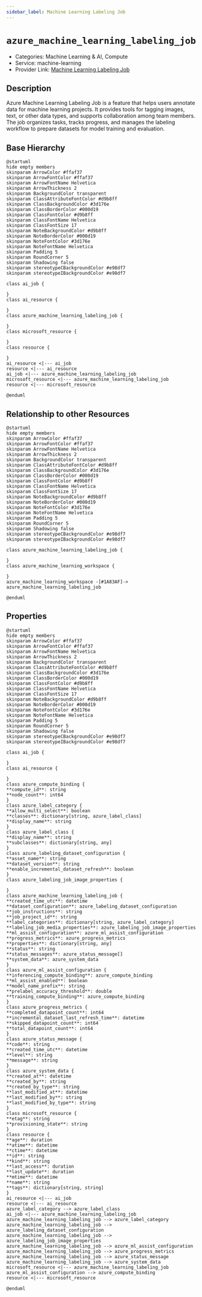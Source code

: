 ```yaml
---
sidebar_label: Machine Learning Labeling Job
---
```


# `azure_machine_learning_labeling_job`

- Categories: Machine Learning & AI, Compute
- Service: machine-learning
- Provider Link: [Machine Learning Labeling Job](https://learn.microsoft.com/en-us/azure/machine-learning/how-to-create-labeling-projects)

## Description

Azure Machine Learning Labeling Job is a feature that helps users annotate data for machine learning projects. It provides tools for tagging images, text, or other data types, and supports collaboration among team members. The job organizes tasks, tracks progress, and manages the labeling workflow to prepare datasets for model training and evaluation.

## Base Hierarchy

<ZoomPanPinch>

```kroki imgType="plantuml" imgAlt="Hierarchy of Machine Learning Labeling Job"
@startuml
hide empty members
skinparam ArrowColor #ffaf37
skinparam ArrowFontColor #ffaf37
skinparam ArrowFontName Helvetica
skinparam ArrowThickness 2
skinparam BackgroundColor transparent
skinparam ClassAttributeFontColor #d9b8ff
skinparam ClassBackgroundColor #3d176e
skinparam ClassBorderColor #000d19
skinparam ClassFontColor #d9b8ff
skinparam ClassFontName Helvetica
skinparam ClassFontSize 17
skinparam NoteBackgroundColor #d9b8ff
skinparam NoteBorderColor #000d19
skinparam NoteFontColor #3d176e
skinparam NoteFontName Helvetica
skinparam Padding 5
skinparam RoundCorner 5
skinparam Shadowing false
skinparam stereotypeCBackgroundColor #e98df7
skinparam stereotypeIBackgroundColor #e98df7

class ai_job {

}
class ai_resource {

}
class azure_machine_learning_labeling_job {

}
class microsoft_resource {

}
class resource {

}
ai_resource <|--- ai_job
resource <|--- ai_resource
ai_job <|--- azure_machine_learning_labeling_job
microsoft_resource <|--- azure_machine_learning_labeling_job
resource <|--- microsoft_resource

@enduml
```

</ZoomPanPinch>

## Relationship to other Resources

<ZoomPanPinch>

```kroki imgType="plantuml" imgAlt="Diagram of Machine Learning Labeling Job resource relationships"
@startuml
hide empty members
skinparam ArrowColor #ffaf37
skinparam ArrowFontColor #ffaf37
skinparam ArrowFontName Helvetica
skinparam ArrowThickness 2
skinparam BackgroundColor transparent
skinparam ClassAttributeFontColor #d9b8ff
skinparam ClassBackgroundColor #3d176e
skinparam ClassBorderColor #000d19
skinparam ClassFontColor #d9b8ff
skinparam ClassFontName Helvetica
skinparam ClassFontSize 17
skinparam NoteBackgroundColor #d9b8ff
skinparam NoteBorderColor #000d19
skinparam NoteFontColor #3d176e
skinparam NoteFontName Helvetica
skinparam Padding 5
skinparam RoundCorner 5
skinparam Shadowing false
skinparam stereotypeCBackgroundColor #e98df7
skinparam stereotypeIBackgroundColor #e98df7

class azure_machine_learning_labeling_job {

}
class azure_machine_learning_workspace {

}
azure_machine_learning_workspace -[#1A83AF]-> azure_machine_learning_labeling_job

@enduml
```

</ZoomPanPinch>

## Properties

<ZoomPanPinch>

```kroki imgType="plantuml" imgAlt="Diagram of Machine Learning Labeling Job data model"
@startuml
hide empty members
skinparam ArrowColor #ffaf37
skinparam ArrowFontColor #ffaf37
skinparam ArrowFontName Helvetica
skinparam ArrowThickness 2
skinparam BackgroundColor transparent
skinparam ClassAttributeFontColor #d9b8ff
skinparam ClassBackgroundColor #3d176e
skinparam ClassBorderColor #000d19
skinparam ClassFontColor #d9b8ff
skinparam ClassFontName Helvetica
skinparam ClassFontSize 17
skinparam NoteBackgroundColor #d9b8ff
skinparam NoteBorderColor #000d19
skinparam NoteFontColor #3d176e
skinparam NoteFontName Helvetica
skinparam Padding 5
skinparam RoundCorner 5
skinparam Shadowing false
skinparam stereotypeCBackgroundColor #e98df7
skinparam stereotypeIBackgroundColor #e98df7

class ai_job {

}
class ai_resource {

}
class azure_compute_binding {
**compute_id**: string
**node_count**: int64
}
class azure_label_category {
**allow_multi_select**: boolean
**classes**: dictionary[string, azure_label_class]
**display_name**: string
}
class azure_label_class {
**display_name**: string
**subclasses**: dictionary[string, any]
}
class azure_labeling_dataset_configuration {
**asset_name**: string
**dataset_version**: string
**enable_incremental_dataset_refresh**: boolean
}
class azure_labeling_job_image_properties {

}
class azure_machine_learning_labeling_job {
**created_time_utc**: datetime
**dataset_configuration**: azure_labeling_dataset_configuration
**job_instructions**: string
**job_project_id**: string
**label_categories**: dictionary[string, azure_label_category]
**labeling_job_media_properties**: azure_labeling_job_image_properties
**ml_assist_configuration**: azure_ml_assist_configuration
**progress_metrics**: azure_progress_metrics
**properties**: dictionary[string, any]
**status**: string
**status_messages**: azure_status_message[]
**system_data**: azure_system_data
}
class azure_ml_assist_configuration {
**inferencing_compute_binding**: azure_compute_binding
**ml_assist_enabled**: boolean
**model_name_prefix**: string
**prelabel_accuracy_threshold**: double
**training_compute_binding**: azure_compute_binding
}
class azure_progress_metrics {
**completed_datapoint_count**: int64
**incremental_dataset_last_refresh_time**: datetime
**skipped_datapoint_count**: int64
**total_datapoint_count**: int64
}
class azure_status_message {
**code**: string
**created_time_utc**: datetime
**level**: string
**message**: string
}
class azure_system_data {
**created_at**: datetime
**created_by**: string
**created_by_type**: string
**last_modified_at**: datetime
**last_modified_by**: string
**last_modified_by_type**: string
}
class microsoft_resource {
**etag**: string
**provisioning_state**: string
}
class resource {
**age**: duration
**atime**: datetime
**ctime**: datetime
**id**: string
**kind**: string
**last_access**: duration
**last_update**: duration
**mtime**: datetime
**name**: string
**tags**: dictionary[string, string]
}
ai_resource <|--- ai_job
resource <|--- ai_resource
azure_label_category --> azure_label_class
ai_job <|--- azure_machine_learning_labeling_job
azure_machine_learning_labeling_job --> azure_label_category
azure_machine_learning_labeling_job --> azure_labeling_dataset_configuration
azure_machine_learning_labeling_job --> azure_labeling_job_image_properties
azure_machine_learning_labeling_job --> azure_ml_assist_configuration
azure_machine_learning_labeling_job --> azure_progress_metrics
azure_machine_learning_labeling_job --> azure_status_message
azure_machine_learning_labeling_job --> azure_system_data
microsoft_resource <|--- azure_machine_learning_labeling_job
azure_ml_assist_configuration --> azure_compute_binding
resource <|--- microsoft_resource

@enduml
```

</ZoomPanPinch>
